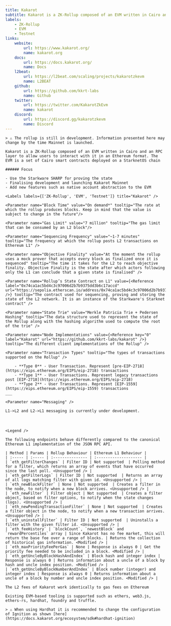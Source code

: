 ```yaml
---
title: Kakarot
subtitle: Kakarot is a ZK-Rollup composed of an EVM written in Cairo and an RPC layer to allow users to interact with it in an Ethereum format. The EVM is a set of Cairo smart contracts deployed on a StarknetOS chain. At the moment, the rollup uses a trusted and centralised sequencer operated by the core team.
labels:
    - ZK-Rollup
    - EVM
    - Testnet
links:
    website:
        url: https://www.kakarot.org/
        name: kakarot.org
    docs:
        url: https://docs.kakarot.org/
        name: Docs
    l2beat:
        url: https://l2beat.com/scaling/projects/kakarotzkevm
        name: L2BEAT
    github:
        url: https://github.com/kkrt-labs
        name: Github
    twitter:
        url: https://twitter.com/KakarotZkEvm
        name: kakarot
    discord:
        url: https://discord.gg/kakarotzkevm
        name: Discord
---
```


<Section title="Overview">

    > ⚠️ The rollup is still in development. Information presented here may change by the time Mainnet is launched.

    Kakarot is a ZK-Rollup composed of an EVM written in Cairo and an RPC layer to allow users to interact with it in an Ethereum format. The EVM is a set of Cairo smart contracts deployed on a StarknetOS chain
   
    ###### Focus

    - Use the Starkware SHARP for proving the state 
    - Finalising development and launching Kakarot Mainnet
    - Add new features such as native account abstraction to the EVM

    <Labels labels={['ZK-Rollup', 'EVM', 'Testnet']} title="Kakarot" />


</Section>

<Section title="General">

    <Parameter name="Block Time" value="On demand*" tooltip="The rate at which the rollup produces blocks. Keep in mind that the value is subject to change in the future"/>

    <Parameter name="Gas Limit" value="7 million" tooltip="The gas limit that can be consumed by an L2 block"/>

    <Parameter name="Sequencing Frequency" value="~1-7 minutes" tooltip="The frequency at which the rollup posts L2 transactions on Ethereum L1" />

    <Parameter name="Objective Finality" value="At the moment the rollup uses a mock prover that accepts every block as finalized once it is sequenced" tooltip="The time it takes for the L2 to reach objective finality. Objective Finality is the state after which actors following only the L1 can conclude that a given state is finalised" />

    <Parameter name="Rollup’s State Contract on L1" value={<Reference label="0x74ca1ac5bd4c3c97006d2b7b9375dd3b6c17accd" url="https://sepolia.etherscan.io/address/0x74ca1ac5bd4c3c97006d2b7b9375dd3b6c17accd" />} tooltip="The contract used for sequencing, proving and storing the state of the L2 network. It is an instance of the Starkware's Starknet contract" />

    <Parameter name="State Trie" value="Merkle Patricia Trie + Pedersen Hashing" tooltip="The data structure used to represent the state of the Rollup along with the hashing algorithm used to compute the root of the trie" />

    <Parameter name="Node Implementations" value={<Reference key="0" label="Kakarot" url="https://github.com/kkrt-labs/kakarot" />} tooltip="The different client implementations of the Rollup" />

    <Parameter name="Transaction Types" tooltip="The types of transactions supported on the Rollup" />

        - **Type 0** - User Transaction. Represent [pre-EIP-2718](https://eips.ethereum.org/EIPS/eip-2718) transactions
        - **Type 1** - User Transactions. Represent legacy transactions post [EIP-2718](https://eips.ethereum.org/EIPS/eip-2718)
        - **Type 2** - User Transactions. Represent [EIP-1559](https://eips.ethereum.org/EIPS/eip-1559) transactions
    ___

    <Parameter name="Messaging" />

    L1->L2 and L2->L1 messaging is currently under development.

</Section>

<Section title="OPCODEs">
    <Table data={opcodes} type="opcodes" />
</Section>

<Section title="Precompiled Contracts">
    <Table data={precompiles} type="precompiles" />
</Section>

<Section title="System Contracts">
    <Table data={system_contracts} type="system_contracts" />
</Section>

<Section title="RPC-API">

    <Legend />

    The following endpoints behave differently compared to the canonical Ethereum L1 implementation of the JSON RPC API.

    | Method | Params | Rollup Behaviour | Ethereum L1 Behaviour |
    | :----- | :----- | :--------------- | :-------------------- |
    | `eth_getFilterChanges` | Filter ID | Not supported  | Polling method for a filter, which returns an array of events that have occurred since the last poll. <Unsupported /> |
    | `eth_getFilterLogs` | Filter ID | Not supported  | Returns an array of all logs matching filter with given id. <Unsupported /> |
    | `eth_newBlockFilter` | None | Not supported  | Creates a filter in the node, to notify when a new block arrives. <Unsupported /> |
    | `eth_newFilter` | Filter object | Not supported  | Creates a filter object, based on filter options, to notify when the state changes (logs). <Unsupported /> |
    | `eth_newPendingTransactionFilter` | None | Not supported  | Creates a filter object in the node, to notify when a new transaction arrives. <Unsupported /> |
    | `eth_uninstallFilter` | Filter ID | Not supported  | Uninstalls a filter with the given filter id. <Unsupported /> |
    | `eth_feeHistory` | `blockCount`, `newestBlock` and `rewardPercentiles` array | Since Kakarot has no fee market, this will return the base fee over a range of blocks. | Returns the collection of historical gas information. <Modified /> |
    | `eth_maxPriorityFeePerGas` | None | Response is always 0 | Get the priority fee needed to be included in a block. <Modified /> |
    | `eth_getUncleByBlockHashAndIndex` | Block hash and integer index | Response is always 0 | Returns information about a uncle of a block by hash and uncle index position. <Modified /> |
    | `eth_getUncleByBlockNumberAndIndex` | Block number (integer) and integer index | Response is always 0 | Returns information about a uncle of a block by number and uncle index position. <Modified /> |


</Section>

<Section title="Transaction Fees">

    The L2 fees of Kakarot work identically to gas fees on Ethereum

</Section>

<Section title="Tools">

    Existing EVM-based tooling is supported such as ethers, web3.js, ethers-rs, hardhat, foundry and truffle.
    
    > ⚠️ When using Hardhat it is recommended to change the configuration of Ignition as shown [here](https://docs.kakarot.org/ecosystem/sdk#hardhat-ignition)

</Section>
